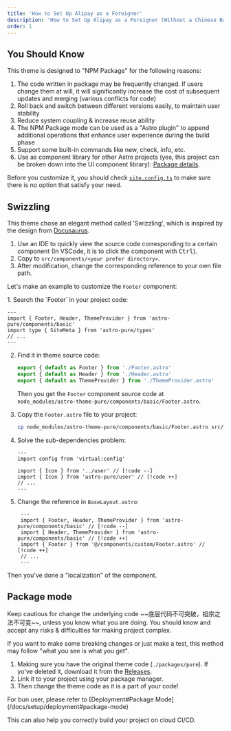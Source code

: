 ```yaml
---
title: 'How to Set Up Alipay as a Foreigner'
description: 'How to Set Up Alipay as a Foreigner (Without a Chinese Bank Card)'
order: 1
---
```



## You Should Know

This theme is designed to "NPM Package" for the following reasons:

1. The code written in package may be frequently changed. If users change them at will, it will significantly increase the cost of subsequent updates and merging (various conflicts for code)
2. Roll back and switch between different versions easily, to maintain user stability
3. Reduce system coupling & increase reuse ability
4. The NPM Package mode can be used as a "Astro plugin" to append additional operations that enhance user experience during the build phase
5. Support some built-in commands like new, check, info, etc.
6. Use as component library for other Astro projects (yes, this project can be broken down into the UI component library): [Package details](https://www.npmjs.com/package/astro-pure).

Before you customize it, you should check [`site.config.ts`](/docs/setup/configuration#theme-configuration) to make sure there is no option that satisfy your need.

## Swizzling

This theme chose an elegant method called 'Swizzling', which is inspired by the design from [Docusaurus](https://docusaurus.io/docs/swizzling).

1. Use an IDE to quickly view the source code corresponding to a certain component (In VSCode, it is to click the component with <kbd>Ctrl</kbd>).
2. Copy to `src/components/<your prefer directory>`.
3. After modification, change the corresponding reference to your own file path.

Let's make an example to customize the `Footer` component:

<Steps>
1. Search the `Footer` in your project code:

   ```astro title="src/layout/BaseLayout.astro"
   ---
   import { Footer, Header, ThemeProvider } from 'astro-pure/components/basic'
   import type { SiteMeta } from 'astro-pure/types'
   // ...
   ---
   ```

2. Find it in theme source code:

   ```ts title="node_modules/astro-theme-pure/components/basic/index.ts"
   export { default as Footer } from './Footer.astro'
   export { default as Header } from './Header.astro'
   export { default as ThemeProvider } from './ThemeProvider.astro'
   ```

   Then you get the `Footer` component source code at `node_modules/astro-theme-pure/components/basic/Footer.astro`.

3. Copy the `Footer.astro` file to your project:

   ```bash
   cp node_modules/astro-theme-pure/components/basic/Footer.astro src/components/custom/Footer.astro
   ```

4. Solve the sub-dependencies problem:

   ```astro title="src/components/custom/Footer.astro"
   ---
   import config from 'virtual:config'

   import { Icon } from '../user' // [!code --]
   import { Icon } from 'astro-pure/user' // [!code ++]
   // ...
   ---
   ```

5. Change the reference in `BaseLayout.astro`:

   ```astro title="src/layout/BaseLayout.astro"
    ---
    import { Footer, Header, ThemeProvider } from 'astro-pure/components/basic' // [!code --]
    import { Header, ThemeProvider } from 'astro-pure/components/basic' // [!code ++]
    import { Footer } from '@/components/custom/Footer.astro' // [!code ++]
    // ...
    ---
    ```

</Steps>

Then you've done a "localization" of the component.

## Package mode

<Aside type='danger' title={'Use at Your Own Risk'.toUpperCase()}>
Keep cautious for change the underlying code <Spoiler>~~底层代码不可突破，祖宗之法不可变~~</Spoiler>, unless you know what you are doing. You should know and accept any risks & difficulties for making project complex.
</Aside>

If you want to make some breaking changes or just make a test, this method may follow "what you see is what you get".

1. Making sure you have the original theme code (`./packages/pure`). If yo've deleted it, download it from the [Releases](https://github.com/cworld1/astro-theme-pure/releases).
2. Link it to your project using your package manager.
3. Then change the theme code as it is a part of your code!

<Aside type='tip'>
For bun user, please refer to [Deployment#Package Mode](/docs/setup/deployment#package-mode)

This can also help you correctly build your project on cloud CI/CD.
</Aside>
